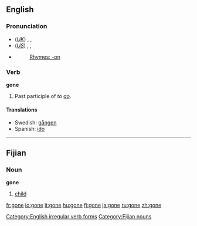 ==English==

{{rank|along|four|wish|328|gone|times|girl|during}}

===Pronunciation===
*(''[[Received Pronunciation|UK]]'') {{AHD|gŏn}}, {{IPA|/gɒn/}}, {{SAMPA|/gQn/}}
*(''[[General American|US]]'') {{AHD|gŏn}}, {{IPA|/gɑn/}}, {{SAMPA|/gAn/}}
*{{audio|en-us-gone.ogg|Audio (US)}}
*:[[Rhymes:English:-ɒn|Rhymes: -ɒn]]

===Verb===
'''gone'''

# Past participle of ''to [[go]]''.

====Translations====
*Swedish: [[gången]]
*Spanish: [[ido#Spanish|ido]]
----

==Fijian==

===Noun===
'''gone'''

# [[child]]

[[Category:English irregular verb forms]]
[[Category:Fijian nouns]]

[[fr:gone]]
[[io:gone]]
[[it:gone]]
[[hu:gone]]
[[fj:gone]]
[[ja:gone]]
[[ru:gone]]
[[zh:gone]]